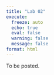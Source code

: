 ```yaml
---
title: "Lab 02"
execute:
  freeze: auto
  echo: true
  eval: false
  warning: false
  message: false
format: html
---
```


To be posted.
